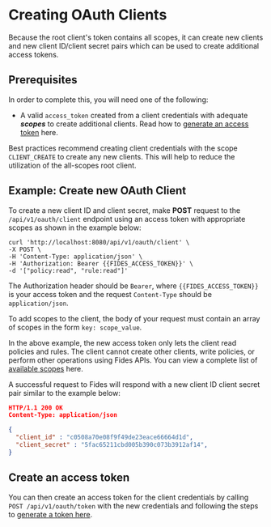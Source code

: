 
# Creating OAuth Clients

Because the root client's token contains all scopes, it can create new clients and new client ID/client secret pairs which can be used to create additional access tokens.


## Prerequisites

In order to complete this, you will need one of the following:

* A valid `access_token` created from a client credentials with adequate _**scopes**_ to create additional clients. Read how to [generate an access token](generating-tokens) here.

<Callout>Best practices recommend creating client credentials with the scope `CLIENT_CREATE` to create any new clients. This will help to reduce the utilization of the all-scopes root client.</Callout>

## Example: Create new OAuth Client
To create a new client ID and client secret, make **POST** request to the `/api/v1/oauth/client` endpoint using an access token with appropriate scopes as shown in the example below:

```console filename="POST /api/v1/oauth/client"
curl 'http://localhost:8080/api/v1/oauth/client' \
-X POST \
-H 'Content-Type: application/json' \
-H 'Authorization: Bearer {{FIDES_ACCESS_TOKEN}}' \
-d '["policy:read", "rule:read"]'
```

The Authorization header should be `Bearer`, where `{{FIDES_ACCESS_TOKEN}}` is your access token and the request `Content-Type` should be `application/json`.

To add scopes to the client, the body of your request must contain an array of scopes in the form `key: scope_value`.

In the above example, the new access token only lets the client read policies and rules. The client cannot create other clients, write policies, or perform other operations using Fides APIs. 
You can view a complete list of [available scopes](#LINK) here.

A successful request to Fides will respond with a new client ID client secret pair similar to the example below:

```json filename="New OAuth Client Response"
HTTP/1.1 200 OK
Content-Type: application/json

{
  "client_id" : "c0508a70e08f9f49de23eace66664d1d",
  "client_secret" : "5fac65211cbd005b390c073b3912af14",
}
```
## Create an access token

You can then create an access token for the client credentials by calling `POST /api/v1/oauth/token` with the new credentials and following the steps to [generate a token here](generating-tokens).

